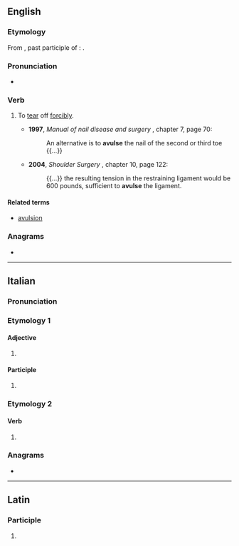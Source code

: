 ==English==

===Etymology===
From {{der|en|la|avulsus}}, past participle of {{m|la|avello}}: {{affix|la|ab-|vellō|nocat=1}}.

===Pronunciation===
* {{IPA|en|/əˈvʌls/}}

===Verb===
{{en-verb}}

# {{lb|en|medicine}} To [[tear]] off [[forcibly]].
#* '''1997''', ''Manual of nail disease and surgery'' {{ISBN|0-86542-638-4}}, chapter 7, page 70:
#*: An alternative is to '''avulse''' the nail of the second or third toe {{...}}
#* '''2004''', ''Shoulder Surgery'' {{ISBN|0-7216-9598-1}}, chapter 10, page 122:
#*: {{...}} the resulting tension in the restraining ligament would be 600 pounds, sufficient to '''avulse''' the ligament.

====Related terms====
* [[avulsion]]

===Anagrams===
* {{anagrams|en|a=aelsuv|alveus|values}}

----

==Italian==

===Pronunciation===
{{it-pr|avùlse}}

===Etymology 1===
{{nonlemma}}

====Adjective====
{{it-adj-form}}

# {{adj form of|it|avulso||f|p}}

====Participle====
{{head|it|past participle form|g=f-p}}

# {{feminine plural of|it|avulso}}

===Etymology 2===
{{nonlemma}}

====Verb====
{{head|it|verb form}}

# {{infl of|it|avellere||3|s|phis}}

===Anagrams===
* {{anagrams|it|a=aelsuv|evulsa}}

----

==Latin==

===Participle===
{{la-part-form|āvulse}}

# {{inflection of|la|āvulsus||voc|m|s}}